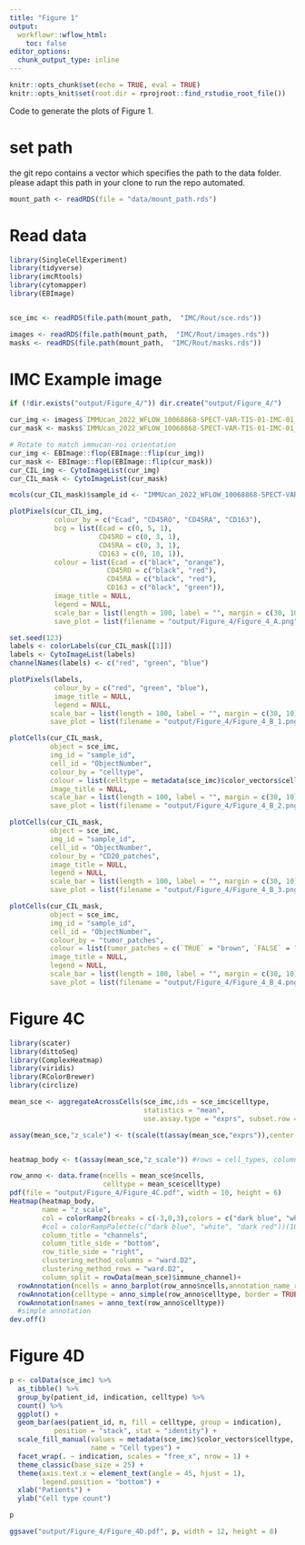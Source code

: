 ```yaml
---
title: "Figure 1"
output:
  workflowr::wflow_html:
    toc: false
editor_options:
  chunk_output_type: inline
---
```


```r
knitr::opts_chunk$set(echo = TRUE, eval = TRUE)
knitr::opts_knit$set(root.dir = rprojroot::find_rstudio_root_file())
```

Code to generate the plots of Figure 1.

# set path
the git repo contains a vector which specifies the path to the data folder. please adapt this path in your clone to run the repo automated.
```r
mount_path <- readRDS(file = "data/mount_path.rds")
```

# Read data

```r
library(SingleCellExperiment)
library(tidyverse)
library(imcRtools)
library(cytomapper)
library(EBImage)


sce_imc <- readRDS(file.path(mount_path,  "IMC/Rout/sce.rds"))

images <- readRDS(file.path(mount_path,  "IMC/Rout/images.rds"))
masks <- readRDS(file.path(mount_path,  "IMC/Rout/masks.rds"))
```

# IMC Example image

```r
if (!dir.exists("output/Figure_4/")) dir.create("output/Figure_4/")

cur_img <- images$`IMMUcan_2022_WFLOW_10068868-SPECT-VAR-TIS-01-IMC-01_008`
cur_mask <- masks$`IMMUcan_2022_WFLOW_10068868-SPECT-VAR-TIS-01-IMC-01_008`

# Rotate to match immucan-roi orientation
cur_img <- EBImage::flop(EBImage::flip(cur_img))
cur_mask <- EBImage::flop(EBImage::flip(cur_mask))
cur_CIL_img <- CytoImageList(cur_img)
cur_CIL_mask <- CytoImageList(cur_mask)

mcols(cur_CIL_mask)$sample_id <- "IMMUcan_2022_WFLOW_10068868-SPECT-VAR-TIS-01-IMC-01_008"

plotPixels(cur_CIL_img, 
           colour_by = c("Ecad", "CD45RO", "CD45RA", "CD163"),
           bcg = list(Ecad = c(0, 5, 1),
                      CD45RO = c(0, 3, 1),
                      CD45RA = c(0, 3, 1),
                      CD163 = c(0, 10, 1)),
           colour = list(Ecad = c("black", "orange"),
                        CD45RO = c("black", "red"),
                        CD45RA = c("black", "red"),
                        CD163 = c("black", "green")),
           image_title = NULL, 
           legend = NULL,
           scale_bar = list(length = 100, label = "", margin = c(30, 10)),
           save_plot = list(filename = "output/Figure_4/Figure_4_A.png"))

set.seed(123)
labels <- colorLabels(cur_CIL_mask[[1]])
labels <- CytoImageList(labels)
channelNames(labels) <- c("red", "green", "blue")

plotPixels(labels, 
           colour_by = c("red", "green", "blue"),
           image_title = NULL,
           legend = NULL,
          scale_bar = list(length = 100, label = "", margin = c(30, 10)),
          save_plot = list(filename = "output/Figure_4/Figure_4_B_1.png"))

plotCells(cur_CIL_mask,
          object = sce_imc, 
          img_id = "sample_id", 
          cell_id = "ObjectNumber",
          colour_by = "celltype",
          colour = list(celltype = metadata(sce_imc)$color_vectors$celltype),
          image_title = NULL,
          scale_bar = list(length = 100, label = "", margin = c(30, 10)),
          save_plot = list(filename = "output/Figure_4/Figure_4_B_2.png"))

plotCells(cur_CIL_mask,
          object = sce_imc, 
          img_id = "sample_id", 
          cell_id = "ObjectNumber",
          colour_by = "CD20_patches",
          image_title = NULL,
          legend = NULL,
          scale_bar = list(length = 100, label = "", margin = c(30, 10), colour = "black"),
          save_plot = list(filename = "output/Figure_4/Figure_4_B_3.png"))

plotCells(cur_CIL_mask,
          object = sce_imc, 
          img_id = "sample_id", 
          cell_id = "ObjectNumber",
          colour_by = "tumor_patches",
          colour = list(tumor_patches = c(`TRUE` = "brown", `FALSE` = "white")),
          image_title = NULL,
          legend = NULL,
          scale_bar = list(length = 100, label = "", margin = c(30, 10), colour = "black"),
          save_plot = list(filename = "output/Figure_4/Figure_4_B_4.png"))
```

# Figure 4C

```r
library(scater)
library(dittoSeq)
library(ComplexHeatmap)
library(viridis)
library(RColorBrewer)
library(circlize)

mean_sce <- aggregateAcrossCells(sce_imc,ids = sce_imc$celltype,
                                 statistics = "mean", 
                                 use.assay.type = "exprs", subset.row = !grepl("DNA|HistoneH3", rownames(sce_imc)))

assay(mean_sce,"z_scale") <- t(scale(t(assay(mean_sce,"exprs")),center = TRUE,scale = TRUE))


heatmap_body <- t(assay(mean_sce,"z_scale")) #rows = cell_types, columns = genes

row_anno <- data.frame(ncells = mean_sce$ncells,
                       celltype = mean_sce$celltype)
pdf(file = "output/Figure_4/Figure_4C.pdf", width = 10, height = 6)
Heatmap(heatmap_body,
        name = "z_scale",
        col = colorRamp2(breaks = c(-3,0,3),colors = c("dark blue", "white", "dark red")),
        #col = colorRampPalette(c("dark blue", "white", "dark red"))(100),
        column_title = "channels",
        column_title_side = "bottom",
        row_title_side = "right",
        clustering_method_columns = "ward.D2",
        clustering_method_rows = "ward.D2",
        column_split = rowData(mean_sce)$immune_channel)+
  rowAnnotation(ncells = anno_barplot(row_anno$ncells,annotation_name_rot = 90, width = unit(2,"cm")))+ 
  rowAnnotation(celltype = anno_simple(row_anno$celltype, border = TRUE, col = metadata(sce_imc)$color_vectors$celltype))+
  rowAnnotation(names = anno_text(row_anno$celltype))
  #simple annotation
dev.off()
```


# Figure 4D

```r
p <- colData(sce_imc) %>%
  as_tibble() %>%
  group_by(patient_id, indication, celltype) %>%
  count() %>%
  ggplot() + 
  geom_bar(aes(patient_id, n, fill = celltype, group = indication), 
           position = "stack", stat = "identity") +
  scale_fill_manual(values = metadata(sce_imc)$color_vectors$celltype,
                    name = "Cell types") +
  facet_wrap(. ~ indication, scales = "free_x", nrow = 1) +
  theme_classic(base_size = 25) + 
  theme(axis.text.x = element_text(angle = 45, hjust = 1),
        legend.position = "bottom") +
  xlab("Patients") +
  ylab("Cell type count")

p

ggsave("output/Figure_4/Figure_4D.pdf", p, width = 12, height = 8)
```
